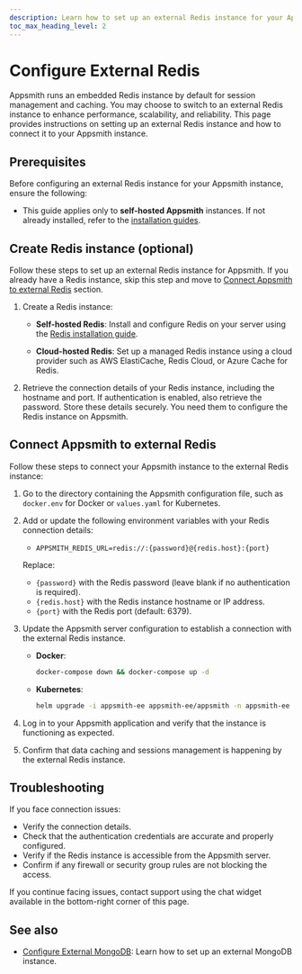```yaml
---
description: Learn how to set up an external Redis instance for your Appsmith application to manage session storage and caching effectively.
toc_max_heading_level: 2
---
```


# Configure External Redis

Appsmith runs an embedded Redis instance by default for session management and caching. You may choose to switch to an external Redis instance to enhance performance, scalability, and reliability. This page provides instructions on setting up an external Redis instance and how to connect it to your Appsmith instance.

## Prerequisites

Before configuring an external Redis instance for your Appsmith instance, ensure the following:

- This guide applies only to **self-hosted Appsmith** instances. If not already installed, refer to the [installation guides](/getting-started/setup/installation-guides).  


## Create Redis instance (optional)

Follow these steps to set up an external Redis instance for Appsmith. If you already have a Redis instance, skip this step and move to [Connect Appsmith to external Redis](#connect-appsmith-to-external-redis) section.

1. Create a Redis instance:
      - **Self-hosted Redis**: Install and configure Redis on your server using the [Redis installation guide](https://redis.io/docs/getting-started/installation/).  

      - **Cloud-hosted Redis**: Set up a managed Redis instance using a cloud provider such as AWS ElastiCache, Redis Cloud, or Azure Cache for Redis.  

2. Retrieve the connection details of your Redis instance, including the hostname and port. If authentication is enabled, also retrieve the password. Store these details securely. You need them to configure the Redis instance on Appsmith. 

## Connect Appsmith to external Redis

Follow these steps to connect your Appsmith instance to the external Redis instance:

1. Go to the directory containing the Appsmith configuration file, such as `docker.env` for Docker or `values.yaml` for Kubernetes.  

2. Add or update the following environment variables with your Redis connection details:  
   - `APPSMITH_REDIS_URL=redis://:{password}@{redis.host}:{port}`  

   Replace:
   - `{password}` with the Redis password (leave blank if no authentication is required).  
   - `{redis.host}` with the Redis instance hostname or IP address.  
   - `{port}` with the Redis port (default: 6379).  

3. Update the Appsmith server configuration to establish a connection with the external Redis instance.  
   - **Docker**:  
     ```bash
     docker-compose down && docker-compose up -d
     ```
   - **Kubernetes**:  
     ```bash
     helm upgrade -i appsmith-ee appsmith-ee/appsmith -n appsmith-ee -f values.yaml
     ```

4. Log in to your Appsmith application and verify that the instance is functioning as expected.  
5. Confirm that data caching and sessions management is happening by the external Redis instance.

## Troubleshooting

If you face connection issues:
- Verify the connection details.
- Check that the authentication credentials are accurate and properly configured.  
- Verify if the Redis instance is accessible from the Appsmith server. 
- Confirm if any firewall or security group rules are not blocking the access. 
      
If you continue facing issues, contact support using the chat widget available in the bottom-right corner of this page.

## See also

- [Configure External MongoDB](/getting-started/setup/instance-configuration/external-mongodb): Learn how to set up an external MongoDB instance.
